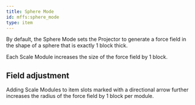 ```yaml
---
title: Sphere Mode
id: mffs:sphere_mode
type: item
---
```


By default, the Sphere Mode sets the Projector to generate a force field in the shape of a sphere that is exactly 1
block thick.

Each Scale Module increases the size of the force field by 1 block.

## Field adjustment

Adding Scale Modules to item slots marked with a directional arrow further increases the radius of the force field by 1
block per module.

